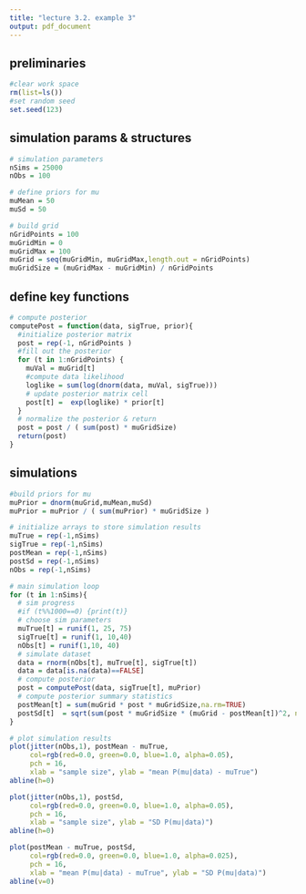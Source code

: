 ```yaml
---
title: "lecture 3.2. example 3"
output: pdf_document
---
```


## preliminaries
```r
#clear work space
rm(list=ls())
#set random seed
set.seed(123)
```

## simulation params & structures
```r
# simulation parameters
nSims = 25000
nObs = 100

# define priors for mu
muMean = 50 
muSd = 50

# build grid
nGridPoints = 100
muGridMin = 0
muGridMax = 100
muGrid = seq(muGridMin, muGridMax,length.out = nGridPoints)
muGridSize = (muGridMax - muGridMin) / nGridPoints
```

## define key functions
```r
# compute posterior
computePost = function(data, sigTrue, prior){
  #initialize posterior matrix
  post = rep(-1, nGridPoints )
  #fill out the posterior
  for (t in 1:nGridPoints) {
    muVal = muGrid[t]
    #compute data likelihood
    loglike = sum(log(dnorm(data, muVal, sigTrue)))
    # update posterior matrix cell
    post[t] =  exp(loglike) * prior[t]
  }
  # normalize the posterior & return
  post = post / ( sum(post) * muGridSize)
  return(post)
}
```

## simulations
```r
#build priors for mu
muPrior = dnorm(muGrid,muMean,muSd)
muPrior = muPrior / ( sum(muPrior) * muGridSize )

# initialize arrays to store simulation results
muTrue = rep(-1,nSims)
sigTrue = rep(-1,nSims)
postMean = rep(-1,nSims)
postSd = rep(-1,nSims)
nObs = rep(-1,nSims)

# main simulation loop
for (t in 1:nSims){
  # sim progress
  #if (t%%1000==0) {print(t)}
  # choose sim parameters
  muTrue[t] = runif(1, 25, 75)
  sigTrue[t] = runif(1, 10,40)
  nObs[t] = runif(1,10, 40)
  # simulate dataset
  data = rnorm(nObs[t], muTrue[t], sigTrue[t])
  data = data[is.na(data)==FALSE]
  # compute posterior
  post = computePost(data, sigTrue[t], muPrior)
  # compute posterior summary statistics
  postMean[t] = sum(muGrid * post * muGridSize,na.rm=TRUE)
  postSd[t]  = sqrt(sum(post * muGridSize * (muGrid - postMean[t])^2, na.rm=TRUE))
}

# plot simulation results
plot(jitter(nObs,1), postMean - muTrue, 
     col=rgb(red=0.0, green=0.0, blue=1.0, alpha=0.05), 
     pch = 16,
     xlab = "sample size", ylab = "mean P(mu|data) - muTrue")
abline(h=0)
```
```r
plot(jitter(nObs,1), postSd, 
     col=rgb(red=0.0, green=0.0, blue=1.0, alpha=0.05), 
     pch = 16,
     xlab = "sample size", ylab = "SD P(mu|data)")
abline(h=0)
```
```r
plot(postMean - muTrue, postSd,
     col=rgb(red=0.0, green=0.0, blue=1.0, alpha=0.025), 
     pch = 16,
     xlab = "mean P(mu|data) - muTrue", ylab = "SD P(mu|data)")
abline(v=0)
```

